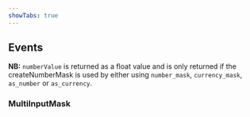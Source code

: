```yaml
---
showTabs: true
---
```



## Events

<PropertiesTable props={inputMaskedEvents} />

**NB:** `numberValue` is returned as a float value and is only returned if the createNumberMask is used by either using `number_mask`, `currency_mask`, `as_number` or `as_currency`.

### MultiInputMask

<PropertiesTable props={multiInputMaskedEvents} />

